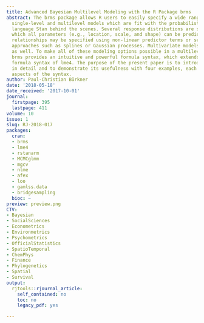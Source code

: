 ```yaml
---
title: Advanced Bayesian Multilevel Modeling with the R Package brms
abstract: The brms package allows R users to easily specify a wide range of Bayesian
  single-level and multilevel models which are fit with the probabilistic programming
  language Stan behind the scenes. Several response distributions are supported, of
  which all parameters (e.g., location, scale, and shape) can be predicted. Non-linear
  relationships may be specified using non-linear predictor terms or semi-parametric
  approaches such as splines or Gaussian processes. Multivariate models can be fit
  as well. To make all of these modeling options possible in a multilevel framework,
  brms provides an intuitive and powerful formula syntax, which extends the well known
  formula syntax of lme4. The purpose of the present paper is to introduce this syntax
  in detail and to demonstrate its usefulness with four examples, each showing relevant
  aspects of the syntax.
author: Paul-Christian Bürkner
date: '2018-05-18'
date_received: '2017-10-01'
journal:
  firstpage: 395
  lastpage: 411
volume: 10
issue: 1
slug: RJ-2018-017
packages:
  cran:
  - brms
  - lme4
  - rstanarm
  - MCMCglmm
  - mgcv
  - nlme
  - afex
  - loo
  - gamlss.data
  - bridgesampling
  bioc: ~
preview: preview.png
CTV:
- Bayesian
- SocialSciences
- Econometrics
- Environmetrics
- Psychometrics
- OfficialStatistics
- SpatioTemporal
- ChemPhys
- Finance
- Phylogenetics
- Spatial
- Survival
output:
  rjtools::rjournal_article:
    self_contained: no
    toc: no
    legacy_pdf: yes

---
```


